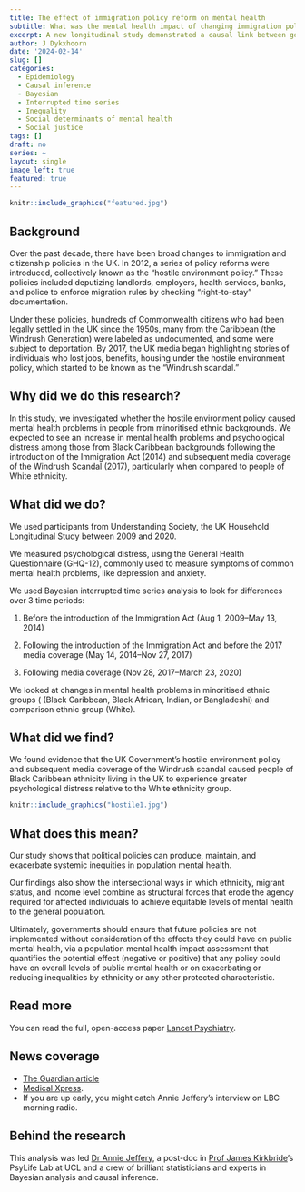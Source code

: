 ```yaml
---
title: The effect of immigration policy reform on mental health
subtitle: What was the mental health impact of changing immigration policies effect mental health? 
excerpt: A new longitudinal study demonstrated a causal link between government migration policies and a subsequent decline in mental health. 
author: J Dykxhoorn
date: '2024-02-14'
slug: []
categories:
  - Epidemiology
  - Causal inference
  - Bayesian 
  - Interrupted time series
  - Inequality
  - Social determinants of mental health
  - Social justice
tags: []
draft: no
series: ~
layout: single
image_left: true
featured: true
---
```


```r
knitr::include_graphics("featured.jpg")
```

## Background

Over the past decade, there have been broad changes to immigration and citizenship policies in the UK. In 2012, a series of policy reforms were introduced, collectively known as the "hostile environment policy." These policies included deputizing landlords, employers, health services, banks, and police to enforce migration rules by checking "right-to-stay" documentation.

Under these policies, hundreds of Commonwealth citizens who had been legally settled in the UK since the 1950s, many from the Caribbean (the Windrush Generation) were labeled as undocumented, and some were subject to deportation. By 2017, the UK media began highlighting stories of individuals who lost jobs, benefits, housing under the hostile environment policy, which started to be known as the "Windrush scandal."

## Why did we do this research?

In this study, we investigated whether the hostile environment policy caused mental health problems in people from minoritised ethnic backgrounds. We expected to see an increase in mental health problems and psychological distress among those from Black Caribbean backgrounds following the introduction of the Immigration Act (2014) and subsequent media coverage of the Windrush Scandal (2017), particularly when compared to people of White ethnicity.

## What did we do?

We used participants from Understanding Society, the UK Household Longitudinal Study between 2009 and 2020.

We measured psychological distress, using the General Health Questionnaire (GHQ-12), commonly used to measure symptoms of common mental health problems, like depression and anxiety.

We used Bayesian interrupted time series analysis to look for differences over 3 time periods:

1.  Before the introduction of the Immigration Act (Aug 1, 2009--May 13, 2014)

2.  Following the introduction of the Immigration Act and before the 2017 media coverage (May 14, 2014--Nov 27, 2017)

3.  Following media coverage (Nov 28, 2017--March 23, 2020)

We looked at changes in mental health problems in minoritised ethnic groups ( (Black Caribbean, Black African, Indian, or Bangladeshi) and comparison ethnic group (White).

## What did we find?

We found evidence that the UK Government's hostile environment policy and subsequent media coverage of the Windrush scandal caused people of Black Caribbean ethnicity living in the UK to experience greater psychological distress relative to the White ethnicity group.

```r
knitr::include_graphics("hostile1.jpg")
```

## What does this mean?

Our study shows that political policies can produce, maintain, and exacerbate systemic inequities in population mental health.

Our findings also show the intersectional ways in which ethnicity, migrant status, and income level combine as structural forces that erode the agency required for affected individuals to achieve equitable levels of mental health to the general population.

Ultimately, governments should ensure that future policies are not implemented without consideration of the effects they could have on public mental health, via a population mental health impact assessment that quantifies the potential effect (negative or positive) that any policy could have on overall levels of public mental health or on exacerbating or reducing inequalities by ethnicity or any other protected characteristic.

## Read more

You can read the full, open-access paper [Lancet Psychiatry](https://www.sciencedirect.com/science/article/pii/S2215036623004121).

## News coverage

-   [The Guardian article](https://www.theguardian.com/world/2024/feb/14/hostile-environment-caused-immense-distress-in-black-caribbeans-study-finds)
-   [Medical Xpress](https://medicalxpress.com/news/2024-02-hostile-environment-policies-linked-prolonged.html).
-   If you are up early, you might catch Annie Jeffery's interview on LBC morning radio.

## Behind the research

This analysis was led [Dr Annie Jeffery](https://profiles.ucl.ac.uk/74470-annie-jeffery), a post-doc in [Prof James Kirkbride](https://profiles.ucl.ac.uk/43555)'s PsyLife Lab at UCL and a crew of brilliant statisticians and experts in Bayesian analysis and causal inference.
